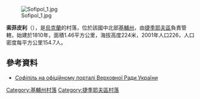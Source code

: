 [[Image:Sofipol_1.jpg|right]]

{{coord|49|22|16|N|29|49|41|E|scale:30000|display=title}}

'''索菲皮利'''（{{lang-uk|Софіпіль}}），是[[烏克蘭|烏克蘭]]的村落，位於該國中北部[[基輔州|基輔州]]，由[[捷季耶夫區|捷季耶夫區]]負責管轄，始建於1810年，面積1.46平方公里，海拔高度224米，2001年人口226，人口密度每平方公里154.7人。

==參考資料==
* [http://w1.c1.rada.gov.ua/pls/z7503/A005?rdat1=01.03.2013&rf7571=14753 ''Софіпіль'' на офіційному порталі Верховної Ради України] {{Wayback|url=http://w1.c1.rada.gov.ua/pls/z7503/A005?rdat1=01.03.2013&rf7571=14753 |date=20160409161209 }}

{{DEFAULTSORT:Софіпіль}}
[[Category:基輔州村落|Category:基輔州村落]]
[[Category:捷季耶夫區村落|Category:捷季耶夫區村落]]


{{Kiev-geo-stub}}